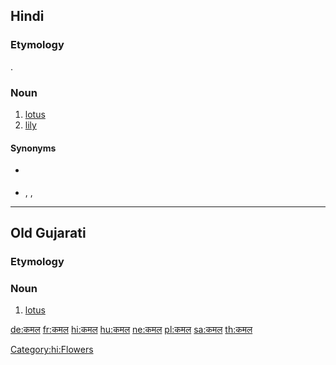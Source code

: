 {{also|कोमल|कमिलो|काम्लो}}
==Hindi==

===Etymology===
{{bor|hi|sa|कमल}}.

===Noun===
{{hi-noun|g=m|ur=کمل}}

# [[lotus]]
# [[lily]]

====Synonyms====
* {{sense|lotus}} {{l|hi|पद्म}}
* {{sense|lily}} {{l|hi|कुमुद}}, {{l|hi|नरगिस}}, {{l|hi|नलिनी}} {{qualifier|water lily}}

[[Category:hi:Flowers]]

----

==Old Gujarati==

===Etymology===
{{bor|inc-ogu|sa|कमल}}

===Noun===
{{head|inc-ogu|noun|tr=kamala|g=n}}

# [[lotus]]

[[de:कमल]]
[[fr:कमल]]
[[hi:कमल]]
[[hu:कमल]]
[[ne:कमल]]
[[pl:कमल]]
[[sa:कमल]]
[[th:कमल]]
